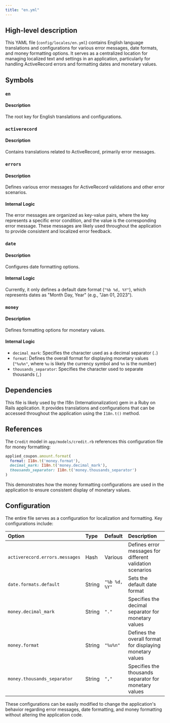 ```yaml
---
title: "en.yml"
---
```


## High-level description
This YAML file (`config/locales/en.yml`) contains English language translations and configurations for various error messages, date formats, and money formatting options. It serves as a centralized location for managing localized text and settings in an application, particularly for handling ActiveRecord errors and formatting dates and monetary values.

## Symbols

### `en`
#### Description
The root key for English translations and configurations.

### `activerecord`
#### Description
Contains translations related to ActiveRecord, primarily error messages.

### `errors`
#### Description
Defines various error messages for ActiveRecord validations and other error scenarios.

#### Internal Logic
The error messages are organized as key-value pairs, where the key represents a specific error condition, and the value is the corresponding error message. These messages are likely used throughout the application to provide consistent and localized error feedback.

### `date`
#### Description
Configures date formatting options.

#### Internal Logic
Currently, it only defines a default date format (`"%b %d, %Y"`), which represents dates as "Month Day, Year" (e.g., "Jan 01, 2023").

### `money`
#### Description
Defines formatting options for monetary values.

#### Internal Logic
- `decimal_mark`: Specifies the character used as a decimal separator (`.`)
- `format`: Defines the overall format for displaying monetary values (`"%u%n"`, where `%u` is likely the currency symbol and `%n` is the number)
- `thousands_separator`: Specifies the character used to separate thousands (`,`)

## Dependencies
This file is likely used by the I18n (Internationalization) gem in a Ruby on Rails application. It provides translations and configurations that can be accessed throughout the application using the `I18n.t()` method.

## References
The `Credit` model in `app/models/credit.rb` references this configuration file for money formatting:

```ruby
applied_coupon.amount.format(
  format: I18n.t('money.format'),
  decimal_mark: I18n.t('money.decimal_mark'),
  thousands_separator: I18n.t('money.thousands_separator')
)
```

This demonstrates how the money formatting configurations are used in the application to ensure consistent display of monetary values.

## Configuration
The entire file serves as a configuration for localization and formatting. Key configurations include:

| Option | Type | Default | Description |
|:-------|:-----|:--------|:------------|
| `activerecord.errors.messages` | Hash | Various | Defines error messages for different validation scenarios |
| `date.formats.default` | String | `"%b %d, %Y"` | Sets the default date format |
| `money.decimal_mark` | String | `"."` | Specifies the decimal separator for monetary values |
| `money.format` | String | `"%u%n"` | Defines the overall format for displaying monetary values |
| `money.thousands_separator` | String | `","` | Specifies the thousands separator for monetary values |

These configurations can be easily modified to change the application's behavior regarding error messages, date formatting, and money formatting without altering the application code.